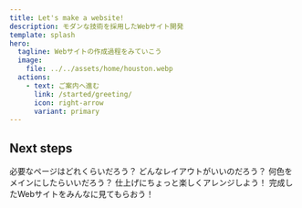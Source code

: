 ```yaml
---
title: Let's make a website!
description: モダンな技術を採用したWebサイト開発
template: splash
hero:
  tagline: Webサイトの作成過程をみていこう
  image:
    file: ../../assets/home/houston.webp
  actions:
    - text: ご案内へ進む
      link: /started/greeting/
      icon: right-arrow
      variant: primary
---
```



## Next steps

<CardGrid stagger>
	<Card title="作成するページを決める" icon="approve-check">
		必要なページはどれくらいだろう？
	</Card>
	<Card title="各ページのコンテンツの配置を決める" icon="puzzle">
		どんなレイアウトがいいのだろう？
	</Card>
	<Card title="使用する色を決める" icon="pencil">
		何色をメインにしたらいいだろう？
	</Card>
	<Card title="フォントやアニメーションを決める" icon="setting">
		仕上げにちょっと楽しくアレンジしよう！
	</Card>
	<Card title="公開しよう" icon="rocket">
		完成したWebサイトをみんなに見てもらおう！
	</Card>
</CardGrid>
